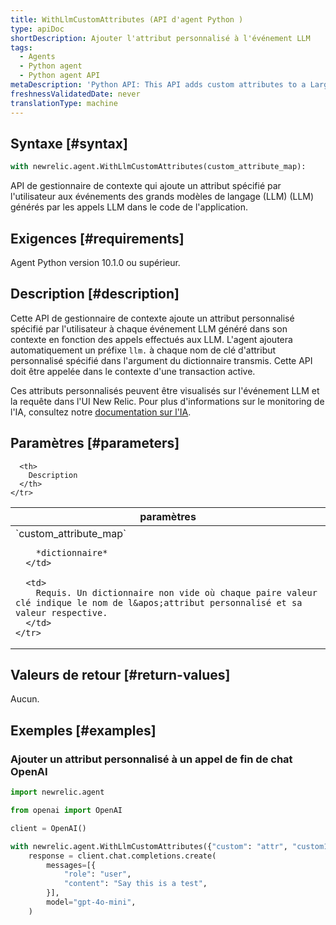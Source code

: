 ```yaml
---
title: WithLlmCustomAttributes (API d'agent Python )
type: apiDoc
shortDescription: Ajouter l'attribut personnalisé à l'événement LLM
tags:
  - Agents
  - Python agent
  - Python agent API
metaDescription: 'Python API: This API adds custom attributes to a Large Language Model (LLM) events generated in AI applications.'
freshnessValidatedDate: never
translationType: machine
---
```


## Syntaxe [#syntax]

```py
with newrelic.agent.WithLlmCustomAttributes(custom_attribute_map):
```

API de gestionnaire de contexte qui ajoute un attribut spécifié par l&apos;utilisateur aux événements des grands modèles de langage (LLM) (LLM) générés par les appels LLM dans le code de l&apos;application.

## Exigences [#requirements]

Agent Python version 10.1.0 ou supérieur.

## Description [#description]

Cette API de gestionnaire de contexte ajoute un attribut personnalisé spécifié par l&apos;utilisateur à chaque événement LLM généré dans son contexte en fonction des appels effectués aux LLM. L&apos;agent ajoutera automatiquement un préfixe `llm.` à chaque nom de clé d&apos;attribut personnalisé spécifié dans l&apos;argument du dictionnaire transmis. Cette API doit être appelée dans le contexte d&apos;une transaction active.

Ces attributs personnalisés peuvent être visualisés sur l&apos;événement LLM et la requête dans l&apos;UI New Relic. Pour plus d&apos;informations sur le monitoring de l&apos;IA, consultez notre [documentation sur l&apos;IA](https://docs.newrelic.com/docs/ai-monitoring/intro-to-ai-monitoring/).

## Paramètres [#parameters]

<table>
  <thead>
    <tr>
      <th width="25%">
        paramètres
      </th>

      <th>
        Description
      </th>
    </tr>
  </thead>

  <tbody>
    <tr>
      <td>
        `custom_attribute_map`

        *dictionnaire*
      </td>

      <td>
        Requis. Un dictionnaire non vide où chaque paire valeur clé indique le nom de l&apos;attribut personnalisé et sa valeur respective.
      </td>
    </tr>
  </tbody>
</table>

## Valeurs de retour [#return-values]

Aucun.

## Exemples [#examples]

### Ajouter un attribut personnalisé à un appel de fin de chat OpenAI

```py
import newrelic.agent

from openai import OpenAI

client = OpenAI()

with newrelic.agent.WithLlmCustomAttributes({"custom": "attr", "custom1": "attr1"}):
    response = client.chat.completions.create(
        messages=[{
            "role": "user",
            "content": "Say this is a test",
        }],
        model="gpt-4o-mini",
    )
```